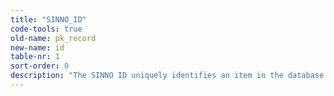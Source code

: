 ```yaml
---
title: "SINNO_ID"
code-tools: true
old-name: pk_record
new-name: id
table-nr: 1
sort-order: 0
description: "The SINNO ID uniquely identifies an item in the database so even between collections there are no doubles The ID consists of a follow number plus a three digit extension that indicates what kind of thing it is"
---
```


